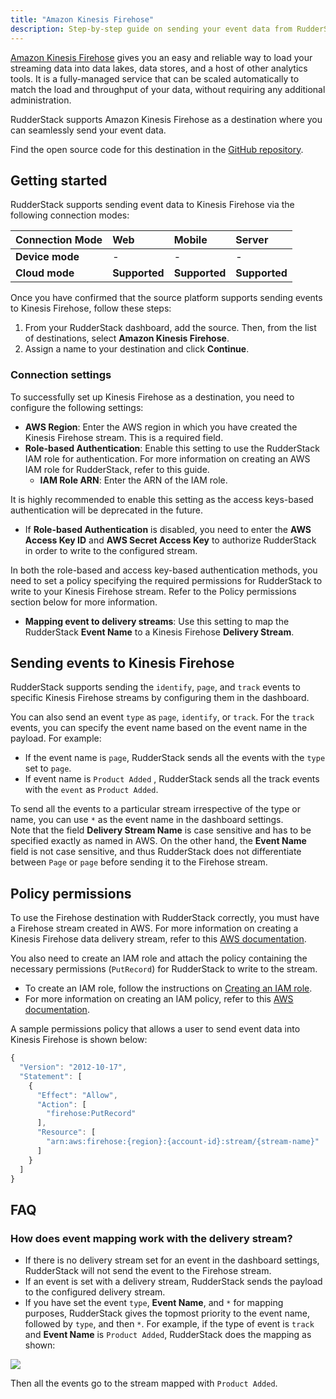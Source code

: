 ```yaml
---
title: "Amazon Kinesis Firehose"
description: Step-by-step guide on sending your event data from RudderStack to Kinesis Firehose.
---
```


[Amazon Kinesis Firehose](https://aws.amazon.com/kinesis/data-firehose/) gives you an easy and reliable way to load your streaming data into data lakes, data stores, and a host of other analytics tools. It is a fully-managed service that can be scaled automatically to match the load and throughput of your data, without requiring any additional administration.

RudderStack supports Amazon Kinesis Firehose as a destination where you can seamlessly send your event data.

<div class="infoBlock">
Find the open source code for this destination in the <a href="https://github.com/rudderlabs/rudder-transformer/tree/master/v0/destinations/firehose">GitHub repository</a>.
</div>

## Getting started

RudderStack supports sending event data to Kinesis Firehose via the following <Link to="/rudderstack-cloud/rudderstack-connection-modes/">connection modes</Link>:

| **Connection Mode** | **Web**       | **Mobile**    | **Server**    |
| :------------------ | :------------ | :------------ | :------------ |
| **Device mode**     | -             | -             | -             |
| **Cloud mode**      | **Supported** | **Supported** | **Supported** |

Once you have confirmed that the source platform supports sending events to Kinesis Firehose, follow these steps:

1. From your RudderStack dashboard, add the source. Then, from the list of destinations, select **Amazon Kinesis Firehose**.
2. Assign a name to your destination and click **Continue**.

### Connection settings

To successfully set up Kinesis Firehose as a destination, you need to configure the following settings:

- **AWS Region**: Enter the AWS region in which you have created the Kinesis Firehose stream. This is a required field.
- **Role-based Authentication**: Enable this setting to use the RudderStack IAM role for authentication. For more information on creating an AWS IAM role for RudderStack, refer to <Link to="/destinations/aws-iam-role-for-rudderstack/#creating-a-rudderstack-iam-role">this guide</Link>.
  - **IAM Role ARN**: Enter the ARN of the IAM role.

<div class="warningBlock">
It is highly recommended to enable this setting as the access keys-based authentication will be deprecated in the future.
</div>

- If **Role-based Authentication** is disabled, you need to enter the **AWS Access Key ID** and **AWS Secret Access Key** to authorize RudderStack in order to write to the configured stream. 

<div class="infoBlock">
In both the role-based and access key-based authentication methods, you need to set a policy specifying the required permissions for RudderStack to write to your Kinesis Firehose stream. Refer to the <Link to="#policy-permissions">Policy permissions</Link> section below for more information. 
</div>

- **Mapping event to delivery streams**: Use this setting to map the RudderStack  **Event Name** to a Kinesis Firehose **Delivery Stream**.

## Sending events to Kinesis Firehose

RudderStack supports sending the `identify`, `page`, and `track` events to specific Kinesis Firehose streams by configuring them in the dashboard.

You can also send an event `type` as `page`, `identify`, or `track`. For the `track` events, you can specify the event name based on the event name in the payload. For example:

- If the event name is `page`, RudderStack sends all the events with the `type` set to `page`.
- If event name is `Product Added` , RudderStack sends all the track events with the `event` as `Product Added`.

<div class="infoBlock">
To send all the events to a particular stream irrespective of the type or name, you can use <code class="inline-code">*</code> as the event name in the dashboard settings.
</div>

<div class="warningBlock">
Note that the field <strong>Delivery Stream Name</strong> is case sensitive and has to be specified exactly as named in AWS. On the other hand, the <strong>Event Name</strong> field is not case sensitive, and thus RudderStack does not differentiate between <code class="inline-code">Page</code> or <code class="inline-code">page</code> before sending it to the Firehose stream.
</div>

## Policy permissions

To use the Firehose destination with RudderStack correctly, you must have a Firehose stream created in AWS. For more information on creating a Kinesis Firehose data delivery stream, refer to this <a href="http://docs.aws.amazon.com/firehose/latest/dev/basic-create.html">AWS documentation</a>. 

You also need to create an IAM role and attach the policy containing the necessary permissions (`PutRecord`) for RudderStack to write to the stream. 

- To create an IAM role, follow the instructions on [Creating an IAM role](http://docs.aws.amazon.com/IAM/latest/UserGuide/id_roles_create_for-user.html#roles-creatingrole-user-console).
- For more information on creating an IAM policy, refer to this <a href="http://docs.aws.amazon.com/IAM/latest/UserGuide/access_policies_create.html">AWS documentation</a>.

A sample permissions policy that allows a user to send event data into Kinesis Firehose is shown below:

```javascript
{
  "Version": "2012-10-17",
  "Statement": [
    {
      "Effect": "Allow",
      "Action": [
        "firehose:PutRecord"
      ],
      "Resource": [
        "arn:aws:firehose:{region}:{account-id}:stream/{stream-name}"
      ]
    }
  ]
}
```

## FAQ

### How does event mapping work with the delivery stream?

- If there is no delivery stream set for an event in the dashboard settings, RudderStack will not send the event to the Firehose stream.
- If an event is set with a delivery stream, RudderStack sends the payload to the configured delivery stream.
- If you have set the event `type`, **Event Name**, and `*` for mapping purposes, RudderStack gives the topmost priority to the event name, followed by `type`, and then `*`.  For example, if the type of event is `track` and **Event Name** is `Product Added`, RudderStack does the mapping as shown:

<img src="../../assets/screenshot-2020-07-14-at-10.37.02-pm.png" />

Then all the events go to the stream mapped with `Product Added`.